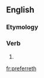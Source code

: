 ==English==

===Etymology===
{{suffix|en|prefer|eth}}

===Verb===
{{head|en|verb form}}

# {{en-archaic third-person singular of|prefer}}

[[fr:preferreth]]